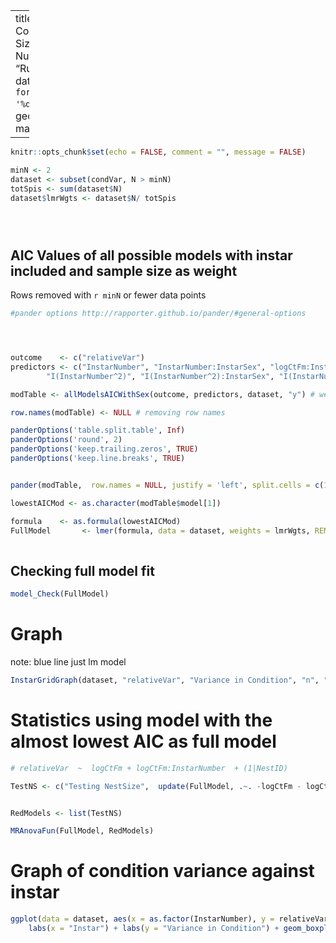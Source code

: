 

---
title: "Variance in Condition vs Nest Size Instar As Number"
author: "Ruth Sharpe"
date: "Run on `r format(Sys.time(), '%d %B, %Y')`"
geometry: margin=1cm

---

```{r dataImport,  include = FALSE}
knitr::opts_chunk$set(echo = FALSE, comment = "", message = FALSE)

minN <- 2
dataset <- subset(condVar, N > minN)
totSpis <- sum(dataset$N)
dataset$lmrWgts <- dataset$N/ totSpis





```

AIC Values of all possible models with instar included and sample size as weight
------------------
Rows removed with `r minN` or fewer data points 

```{r kable, results='asis',  echo = FALSE}
#pander options http://rapporter.github.io/pander/#general-options




outcome    <- c("relativeVar")
predictors <- c("InstarNumber", "InstarNumber:InstarSex", "logCtFm:InstarNumber", "logCtFm:InstarNumber:InstarSex", 
		"I(InstarNumber^2)", "I(InstarNumber^2):InstarSex", "I(InstarNumber^2):InstarSex:logCtFm")

modTable <- allModelsAICWithSex(outcome, predictors, dataset, "y") # weights included if "y"

row.names(modTable) <- NULL # removing row names

panderOptions('table.split.table', Inf)
panderOptions('round', 2)
panderOptions('keep.trailing.zeros', TRUE)
panderOptions('keep.line.breaks', TRUE)


pander(modTable,  row.names = NULL, justify = 'left', split.cells = c(1, 2, 61, 2))

lowestAICMod <- as.character(modTable$model[1])

formula    <- as.formula(lowestAICMod)
FullModel       <- lmer(formula, data = dataset, weights = lmrWgts, REML = FALSE)
	
```

Checking full model fit
--------------------


```{r ModelFit, fig.height=3, fig.width=3}

model_Check(FullModel)

```
\pagebreak

Graph
====================
 
note: blue line just lm model
```{r, fig.height=8, fig.width=12, echo = FALSE}


InstarGridGraph(dataset, "relativeVar", "Variance in Condition", "n", "", FullModel, "y")

```


Statistics using model with the almost lowest AIC as full model
====================


```{r Stats,  results='asis', echo = FALSE , comment = "", message = FALSE, warning = FALSE}

# relativeVar  ~  logCtFm + logCtFm:InstarNumber  + (1|NestID)

TestNS <- c("Testing NestSize",  update(FullModel, .~. -logCtFm - logCtFm:InstarNumber))


RedModels <- list(TestNS)

MRAnovaFun(FullModel, RedModels)


```


Graph of condition variance against instar
====================

```{r, fig.height=6, fig.width=8, echo = FALSE}


ggplot(data = dataset, aes(x = as.factor(InstarNumber), y = relativeVar, fill = InstarSex)) +
	labs(x = "Instar") + labs(y = "Variance in Condition") + geom_boxplot() + mytheme

```

